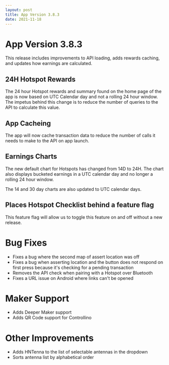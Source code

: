 ```yaml
---
layout: post
title: App Version 3.8.3
date: 2021-11-18
---
```


# App Version 3.8.3

This release includes improvements to API loading, adds rewards caching, and updates how earnings
are calculated.

## 24H Hotspot Rewards

The 24 hour Hotspot rewards and summary found on the home page of the app is now based on UTC
Calendar day and not a rolling 24 hour window. The impetus behind this change is to reduce the
number of queries to the API to calculate this value.

## App Cacheing

The app will now cache transaction data to reduce the number of calls it needs to make to the API on
app launch.

## Earnings Charts

The new default chart for Hotspots has changed from 14D to 24H. The chart also displays bucketed
earnings in a UTC calendar day and no longer a rolling 24 hour window.

The 14 and 30 day charts are also updated to UTC calendar days.

## Places Hotspot Checklist behind a feature flag

This feature flag will allow us to toggle this feature on and off without a new release.

# Bug Fixes

- Fixes a bug where the second map of assert location was off
- Fixes a bug when asserting location and the button does not respond on first press because it's
  checking for a pending transaction
- Removes the API check when pairing with a Hotspot over Bluetooth
- Fixes a URL issue on Android where links can't be opened

# Maker Support

- Adds Deeper Maker support
- Adds QR Code support for Controllino

# Other Improvements

- Adds HNTenna to the list of selectable antennas in the dropdown
- Sorts antenna list by alphabetical order
